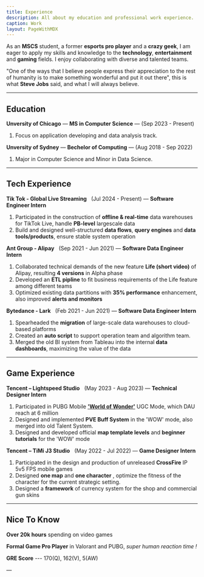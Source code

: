 ```yaml
---
title: Experience
description: All about my education and professional work experience.
caption: Work
layout: PageWithMDX
---
```


As an **MSCS** student, a former **esports pro player** and a **crazy geek**, I am eager to apply my skills and knowledge to the **technology**, **entertainment** and **gaming** fields. I enjoy collaborating with diverse and talented teams.

"One of the ways that I believe people express their appreciation to the rest of humanity is to make something wonderful and put it out there", this is what **Steve Jobs** said, and what I will always believe.

---

## Education

**Unversity of Chicago** — **MS in Computer Science** — (Sep 2023 - Present)

1. Focus on application developing and data analysis track.

**Unversity of Sydney** — **Bechelor of Computing** — (Aug 2018 - Sep 2022)

1. Major in Computer Science and Minor in Data Science.

---

## Tech Experience

**Tik Tok - Global Live Streaming** &nbsp; (Jul 2024 - Present) — **Software Engineer Intern**

1. Participated in the construction of **offline & real-time** data warehouses for TikTok Live, handle **PB-level** largescale data
2. Build and designed well-structured **data flows**, **query engines** and **data tools/products**, ensure stable system operation

**Ant Group - Alipay** &nbsp; (Sep 2021 - Jun 2021) — **Software Data Engineer Intern**

1. Collaborated technical demands of the new feature **Life (short video)** of Alipay, resulting **4 versions** in Alpha phase
2. Developed an **ETL pipline** to fit business requirements of the Life feature among different teams
3. Optimized existing data partitions with **35% performance** enhancement, also improved **alerts and monitors**

**Bytedance - Lark** &nbsp; (Feb 2021 - Jun 2021) — **Software Data Engineer Intern**

1. Spearheaded the **migration** of large-scale data warehouses to cloud-based platforms
2. Created an **auto script** to support operation team and algorithm team.
3. Merged the old BI system from Tableau into the internal **data dashboards**, maximizing the value of the data

---

## Game Experience

**Tencent – Lightspeed Studio** &nbsp; (May 2023 - Aug 2023) — **Technical Designer Intern**

1. Participated in PUBG Mobile **['World of Wonder'](https://www.youtube.com/watch?v=t8TeZYLvV4Y&ab_channel=PUBGMOBILE)** UGC Mode, which DAU reach at 6 million
2. Designed and implemented **PVE Buff System** in the 'WOW' mode, also merged into old Talent System.
3. Designed and developed official **map template levels** and **beginner tutorials** for the 'WOW' mode

**Tencent – TiMi J3 Studio** &nbsp; (May 2022 - Jul 2022) — **Game Designer Intern**

1. Participated in the design and production of unreleased **CrossFire** IP 5v5 FPS mobile games
2. Designed **one map** and **one character** , optimize the fitness of the character for the current strategic setting.
3. Designed a **framework** of currency system for the shop and commercial gun skins

---

## Nice To Know

**Over 20k hours** spending on video games

**Formal Game Pro Player** in Valorant and PUBG, _super human reaction time !_

**GRE Score** --- 170(Q), 162(V), 5(AW)

&mdash;
